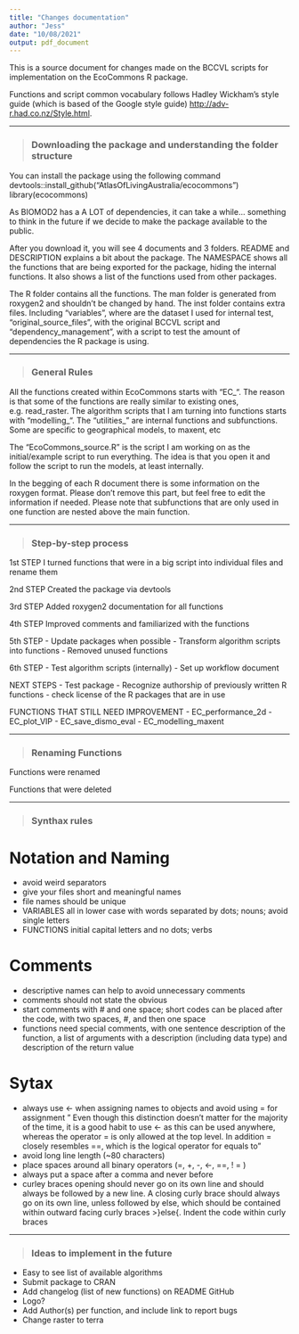 ```yaml
---
title: "Changes documentation"
author: "Jess"
date: "10/08/2021"
output: pdf_document
---
```

This is a source document for changes made on the BCCVL scripts for 
implementation on the EcoCommons R package.

Functions and script common vocabulary follows Hadley Wickham’s style guide 
(which is based of the Google style guide) <http://adv-r.had.co.nz/Style.html>.

***

> ### **Downloading the package and understanding the folder structure**

You can install the package using the following command devtools::install_github("AtlasOfLivingAustralia/ecocommons")
library(ecocommons)

As BIOMOD2 has a A LOT of dependencies, it can take a while... something to think
in the future if we decide to make the package available to the public.

After you download it, you will see 4 documents and 3 folders. README and DESCRIPTION
explains a bit about the package. The NAMESPACE shows all the functions that are 
being exported for the package, hiding the internal functions. It also shows a 
list of the functions used from other packages.

The R folder contains all the functions. The man folder is generated from roxygen2
and shouldn't be changed by hand. The inst folder contains extra files. Including
"variables", where are the dataset I used for internal test, "original_source_files",
with the original BCCVL script and "dependency_management", with a script to test the
amount of dependencies the R package is using.

***

> ### **General Rules**

All the functions created within EcoCommons starts with “EC_“. The reason is that 
some of the functions are really similar to existing ones, e.g. read_raster. The 
algorithm scripts that I am turning into functions starts with “modelling_“. 
The “utilities_” are internal functions and subfunctions. Some are specific to 
geographical models, to maxent, etc

The “EcoCommons_source.R” is the script I am working on as the initial/example 
script to run everything. The idea is that you open it and follow the script to
run the models, at least internally.

In the begging of each R document there is some information on the roxygen 
format. Please don't remove this part, but feel free to edit the information if
needed. Please note that subfunctions that are only used in one function are nested
above the main function.



***

> ### **Step-by-step process**

1st STEP
I turned functions that were in a big script into individual files and rename them

2nd STEP
Created the package via devtools

3rd STEP
Added roxygen2 documentation for all functions

4th STEP
Improved comments and familiarized with the functions

5th STEP
- Update packages when possible
- Transform algorithm scripts into functions
- Removed unused functions

6th STEP
- Test algorithm scripts (internally)
- Set up workflow document

NEXT STEPS
- Test package
- Recognize authorship of previously written R functions
- check license of the R packages that are in use

FUNCTIONS THAT STILL NEED IMPROVEMENT
- EC_performance_2d
- EC_plot_VIP
- EC_save_dismo_eval
- EC_modelling_maxent

***

> ### **Renaming Functions**

Functions were renamed

Functions that were deleted


***

> ### **Synthax rules**

# Notation and Naming
- avoid weird separators
- give your files short and meaningful names
- file names should be unique
- VARIABLES all in lower case with words separated by dots; nouns; avoid single letters
- FUNCTIONS initial capital letters and no dots; verbs

# Comments
- descriptive names can help to avoid unnecessary comments
- comments should not state the obvious
- start comments with # and one space; short codes can be placed after the code, with two
  spaces, #, and then one space
- functions need special comments, with one sentence description of the function, a list 
  of arguments with a description (including data type) and description of the return value

# Sytax
- always use <- when assigning names to objects and avoid using = for assignment
" Even though this distinction doesn’t matter for the majority of the time, it is a good 
habit to use <- as this can be used anywhere, whereas the operator = is only allowed at the 
top level. In addition = closely resembles ==, which is the logical operator for equals to"
 - avoid long line length (~80 characters)
 - place spaces around all binary operators (=, +, -, <-, ==, ! = )
 - always put a space after a comma and never before
 - curley braces opening should never go on its own line and should always be followed by 
   a new line. A closing curly brace should always go on its own line, unless followed by 
   else, which should be contained within outward facing curly braces >}else{. Indent the 
   code within curly braces


***

> ### **Ideas to implement in the future**

 - Easy to see list of available algorithms
 - Submit package to CRAN
 - Add changelog (list of new functions) on README GitHub
 - Logo?
 - Add Author(s) per function, and include link to report bugs
 - Change raster to terra
